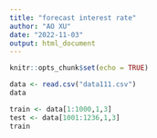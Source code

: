 ```yaml
---
title: "forecast interest rate"
author: "AO XU"
date: "2022-11-03"
output: html_document
---
```


```r
knitr::opts_chunk$set(echo = TRUE)
```

```r
data <- read.csv("data111.csv")
data
```
```r
train <- data[1:1000,1,3]
test <- data[1001:1236,1,3]
train
```

